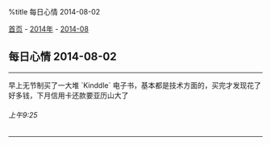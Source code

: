 %title 每日心情 2014-08-02

[[../../../index|首页]] - [[../index|2014年]] - [[index|2014-08]]
==每日心情 2014-08-02==
----
早上无节制买了一大堆 `Kinddle` 电子书，基本都是技术方面的，买完才发现花了好多钱，下月信用卡还款要亚历山大了
======上午9:25======
----
